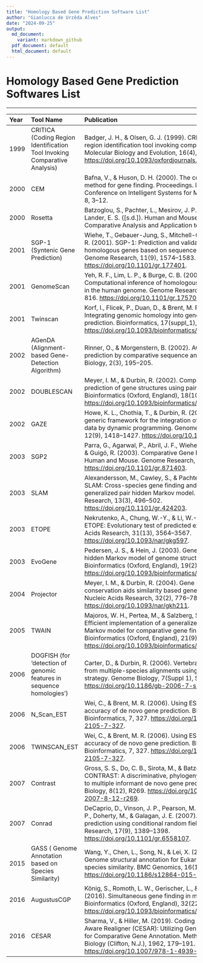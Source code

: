 ```yaml
---
title: "Homology Based Gene Prediction Software List"
author: "Gianlucca de Urzêda Alves"
date: "2024-09-25"
output:
  md_document:
    variant: markdown_github
  pdf_document: default
  html_document: default
---
```


# Homology Based Gene Prediction Softwares List

------------------------------------------------------------------------

| Year | Tool Name                                                                 | Publication                                                                                                                                                                                                                                                  | Method                     | Organism               |
|:--------|:--------|:-----------------------------------|:--------|:--------|
| 1999 | CRITICA (Coding Region Identification Tool Invoking Comparative Analysis) | Badger, J. H., & Olsen, G. J. (1999). CRITICA: Coding region identification tool invoking comparative analysis. Molecular Biology and Evolution, 16(4), 512--524. <https://doi.org/10.1093/oxfordjournals.molbev.a026133>.                                   | Comparative                | Prokaryotes / Archaea  |
| 2000 | CEM                                                                       | Bafna, V., & Huson, D. H. (2000). The conserved exon method for gene finding. Proceedings. International Conference on Intelligent Systems for Molecular Biology, 8, 3--12.                                                                                  | Comparative genomics       |                        |
| 2000 | Rosetta                                                                   | Batzoglou, S., Pachter, L., Mesirov, J. P., Berger, B., & Lander, E. S. ([s.d.]). Human and Mouse Gene Structure: Comparative Analysis and Application to Exon Prediction.                                                                                   | Comparative genomics       |                        |
| 2001 | SGP-1 (Syntenic Gene Prediction)                                          | Wiehe, T., Gebauer-Jung, S., Mitchell-Olds, T., & Guigó, R. (2001). SGP-1: Prediction and validation of homologous genes based on sequence alignments. Genome Research, 11(9), 1574--1583. <https://doi.org/10.1101/gr.177401>.                              | Comparative                | Vertebrates and plants |
| 2001 | GenomeScan                                                                | Yeh, R. F., Lim, L. P., & Burge, C. B. (2001). Computational inference of homologous gene structures in the human genome. Genome Research, 11(5), 803--816. <https://doi.org/10.1101/gr.175701>.                                                             | Comparative                |                        |
| 2001 | Twinscan                                                                  | Korf, I., Flicek, P., Duan, D., & Brent, M. R. (2001). Integrating genomic homology into gene structure prediction. Bioinformatics, 17(suppl_1), S140--S148. <https://doi.org/10.1093/bioinformatics/17.suppl_1.S140>.                                       | Comparative-genomics-based |                        |
| 2002 | AGenDA (Alignment-based Gene-Detection Algorithm)                         | Rinner, O., & Morgenstern, B. (2002). AGenDA: Gene prediction by comparative sequence analysis. In Silico Biology, 2(3), 195--205.                                                                                                                           | Comparative                | Eukaryotes             |
| 2002 | DOUBLESCAN                                                                | Meyer, I. M., & Durbin, R. (2002). Comparative ab initio prediction of gene structures using pair HMMs. Bioinformatics (Oxford, England), 18(10), 1309--1318. <https://doi.org/10.1093/bioinformatics/18.10.1309>.                                           | Comparative                |                        |
| 2002 | GAZE                                                                      | Howe, K. L., Chothia, T., & Durbin, R. (2002). GAZE: A generic framework for the integration of gene-prediction data by dynamic programming. Genome Research, 12(9), 1418--1427. <https://doi.org/10.1101/gr.149502>.                                        | Comparative / combiner     |                        |
| 2003 | SGP2                                                                      | Parra, G., Agarwal, P., Abril, J. F., Wiehe, T., Fickett, J. W., & Guigó, R. (2003). Comparative Gene Prediction in Human and Mouse. Genome Research, 13(1), 108--117. <https://doi.org/10.1101/gr.871403>.                                                  | Comparative                | Eukaryotes             |
| 2003 | SLAM                                                                      | Alexandersson, M., Cawley, S., & Pachter, L. (2003). SLAM: Cross-species gene finding and alignment with a generalized pair hidden Markov model. Genome Research, 13(3), 496--502. <https://doi.org/10.1101/gr.424203>.                                      | Comparative                | Eukaryotes             |
| 2003 | ETOPE                                                                     | Nekrutenko, A., Chung, W.-Y., & Li, W.-H. (2003). ETOPE: Evolutionary test of predicted exons. Nucleic Acids Research, 31(13), 3564--3567. <https://doi.org/10.1093/nar/gkg597>.                                                                             | Comparative / evolutionary | Eukaryotes             |
| 2003 | EvoGene                                                                   | Pedersen, J. S., & Hein, J. (2003). Gene finding with a hidden Markov model of genome structure and evolution. Bioinformatics (Oxford, England), 19(2), 219--227. <https://doi.org/10.1093/bioinformatics/19.2.219>.                                         | Comparative / evolutionary |                        |
| 2004 | Projector                                                                 | Meyer, I. M., & Durbin, R. (2004). Gene structure conservation aids similarity based gene prediction. Nucleic Acids Research, 32(2), 776--783. <https://doi.org/10.1093/nar/gkh211>.                                                                         | Comparative                |                        |
| 2005 | TWAIN                                                                     | Majoros, W. H., Pertea, M., & Salzberg, S. L. (2005). Efficient implementation of a generalized pair hidden Markov model for comparative gene finding. Bioinformatics (Oxford, England), 21(9), 1782--1788. <https://doi.org/10.1093/bioinformatics/bti297>. | Comparative                |                        |
| 2006 | DOGFISH (for 'detection of genomic features in sequence homologies')      | Carter, D., & Durbin, R. (2006). Vertebrate gene finding from multiple-species alignments using a two-level strategy. Genome Biology, 7(Suppl 1), S6. <https://doi.org/10.1186/gb-2006-7-s1-s6>.                                                             | Comparative                | Vertebrates            |
| 2006 | N_Scan_EST                                                                | Wei, C., & Brent, M. R. (2006). Using ESTs to improve the accuracy of de novo gene prediction. BMC Bioinformatics, 7, 327. <https://doi.org/10.1186/1471-2105-7-327>.                                                                                        | Comparative + Evidence     |                        |
| 2006 | TWINSCAN_EST                                                              | Wei, C., & Brent, M. R. (2006). Using ESTs to improve the accuracy of de novo gene prediction. BMC Bioinformatics, 7, 327. <https://doi.org/10.1186/1471-2105-7-327>.                                                                                        | Comparative + Evidence     |                        |
| 2007 | Contrast                                                                  | Gross, S. S., Do, C. B., Sirota, M., & Batzoglou, S. (2007). CONTRAST: A discriminative, phylogeny-free approach to multiple informant de novo gene prediction. Genome Biology, 8(12), R269. <https://doi.org/10.1186/gb-2007-8-12-r269>.                    | Comparative                |                        |
| 2007 | Conrad                                                                    | DeCaprio, D., Vinson, J. P., Pearson, M. D., Montgomery, P., Doherty, M., & Galagan, J. E. (2007). Conrad: Gene prediction using conditional random fields. Genome Research, 17(9), 1389--1398. <https://doi.org/10.1101/gr.6558107>.                        | Comparative                |                        |
| 2015 | GASS ( Genome Annotation based on Species Similarity)                     | Wang, Y., Chen, L., Song, N., & Lei, X. (2015). GASS: Genome structural annotation for Eukaryotes based on species similarity. BMC Genomics, 16(1), 150. <https://doi.org/10.1186/s12864-015-1353-3>.                                                        | Comparative                |                        |
| 2016 | AugustusCGP                                                               | König, S., Romoth, L. W., Gerischer, L., & Stanke, M. (2016). Simultaneous gene finding in multiple genomes. Bioinformatics (Oxford, England), 32(22), 3388--3395. <https://doi.org/10.1093/bioinformatics/btw494>.                                          | Comparative                | Eukaryotes             |
| 2016 | CESAR                                                                     | Sharma, V., & Hiller, M. (2019). Coding Exon-Structure Aware Realigner (CESAR): Utilizing Genome Alignments for Comparative Gene Annotation. Methods in Molecular Biology (Clifton, N.J.), 1962, 179--191. <https://doi.org/10.1007/978-1-4939-9173-0_10>.   | Comparative                |                        |
